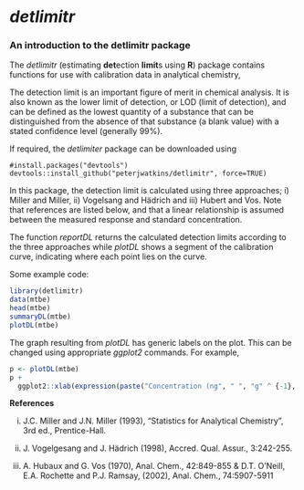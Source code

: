 *detlimitr*
==========

### An introduction to the detlimitr package

The *detlimitr* (estimating **det**ection **limit**s using **R**) package contains functions for use with calibration data in analytical chemistry,

The detection limit is an important figure of merit in chemical analysis.  It is also known as the lower limit of detection, or LOD (limit of detection), and can be defined as the lowest quantity of a substance that can be distinguished from the absence of that substance (a blank value) with a stated confidence level (generally 99%).

If required, the *detlimiter* package can be downloaded using

``` 
#install.packages("devtools") 
devtools::install_github("peterjwatkins/detlimitr", force=TRUE)

```

In this package, the detection limit is calculated using three approaches; i) Miller and Miller, ii) Vogelsang and Hädrich and iii) Hubert and Vos. Note that references are listed below, and that a linear relationship is assumed between the measured response and standard concentration.

The function *reportDL* returns the calculated detection limits according to the three approaches while *plotDL* shows a segment of the calibration curve, indicating where each point lies on the curve.

Some example code:

``` r
library(detlimitr)
data(mtbe)
head(mtbe)
summaryDL(mtbe)
plotDL(mtbe)
```

The graph resulting from *plotDL* has generic labels on the plot. This can be changed using appropriate *ggplot2* commands. For example,

``` r
p <- plotDL(mtbe)
p +
  ggplot2::xlab(expression(paste("Concentration (ng", " ", "g" ^ {-1}, ")")))
```

**References**

i) J.C. Miller and J.N. Miller (1993), "Statistics for Analytical Chemistry", 3rd ed., Prentice-Hall.

ii) J. Vogelgesang and J. Hädrich (1998), Accred. Qual. Assur., 3:242-255.

iii) A. Hubaux and G. Vos (1970), Anal. Chem., 42:849-855 & D.T. O'Neill, E.A. Rochette and P.J. Ramsay, (2002), Anal. Chem., 74:5907-5911

